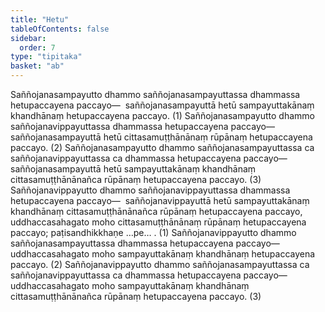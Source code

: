 ```yaml
---
title: "Hetu"
tableOfContents: false
sidebar:
  order: 7
type: "tipitaka"
basket: "ab"
---
```



<DynamicBreadcrumb />

<Division number="66">

<Paragraph number="1481">
Saññojanasampayutto dhammo saññojanasampayuttassa dhammassa hetupaccayena paccayo—  saññojanasampayuttā hetū sampayuttakānaṃ khandhānaṃ hetupaccayena paccayo. (1)
</Paragraph>

<Paragraph number="1482">
Saññojanasampayutto dhammo saññojanavippayuttassa dhammassa hetupaccayena paccayo—  saññojanasampayuttā hetū cittasamuṭṭhānānaṃ rūpānaṃ hetupaccayena paccayo. (2)
</Paragraph>

<Paragraph number="1483">
Saññojanasampayutto dhammo saññojanasampayuttassa ca saññojanavippayuttassa ca dhammassa hetupaccayena paccayo—  saññojanasampayuttā hetū sampayuttakānaṃ khandhānaṃ cittasamuṭṭhānānañca rūpānaṃ hetupaccayena paccayo. (3)
</Paragraph>

</Division>
<Division number="67">

<Paragraph number="1484">
Saññojanavippayutto dhammo saññojanavippayuttassa dhammassa hetupaccayena paccayo—  saññojanavippayuttā hetū sampayuttakānaṃ khandhānaṃ cittasamuṭṭhānānañca rūpānaṃ hetupaccayena paccayo, uddhaccasahagato moho cittasamuṭṭhānānaṃ rūpānaṃ hetupaccayena paccayo; paṭisandhikkhaṇe …pe… . (1)
</Paragraph>

<Paragraph number="1485">
Saññojanavippayutto dhammo saññojanasampayuttassa dhammassa hetupaccayena paccayo—  uddhaccasahagato moho sampayuttakānaṃ khandhānaṃ hetupaccayena paccayo. (2)
</Paragraph>

<Paragraph number="1486">
Saññojanavippayutto dhammo saññojanasampayuttassa ca saññojanavippayuttassa ca dhammassa hetupaccayena paccayo—  uddhaccasahagato moho sampayuttakānaṃ khandhānaṃ cittasamuṭṭhānānañca rūpānaṃ hetupaccayena paccayo. (3)
</Paragraph>
</Division>